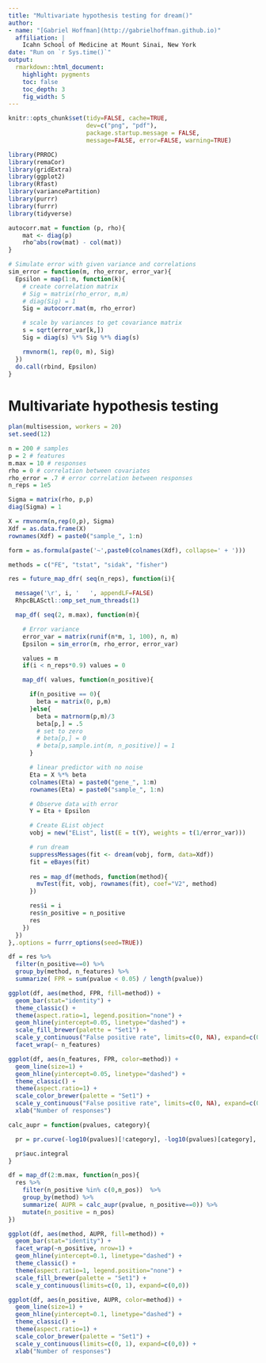 ```yaml
---
title: "Multivariate hypothesis testing for dream()"
author:
- name: "[Gabriel Hoffman](http://gabrielhoffman.github.io)"
  affiliation: | 
    Icahn School of Medicine at Mount Sinai, New York
date: "Run on `r Sys.time()`"
output:
  rmarkdown::html_document:
    highlight: pygments
    toc: false
    toc_depth: 3
    fig_width: 5
---
```


<!---
cd /Users/gabrielhoffman/workspace/repos
R

rmarkdown::render('test_mvTest.Rmd')



cd /sc/arion/projects/CommonMind/hoffman/crumblr_analysis/simulations
R
system("ml git; git pull"); rmarkdown::render("test_mvTest.Rmd");

# disable X11

ssh -x sklar1

# https://hoffmg01.hpc.mssm.edu/crumblr_analysis/simulations/test_mvTest.html



--->

```r
knitr::opts_chunk$set(tidy=FALSE, cache=TRUE,
                      dev=c("png", "pdf"),
                      package.startup.message = FALSE,
                      message=FALSE, error=FALSE, warning=TRUE)
```	





```r
library(PRROC)
library(remaCor)
library(gridExtra)
library(ggplot2)
library(Rfast)
library(variancePartition)
library(purrr)
library(furrr)
library(tidyverse)

autocorr.mat = function (p, rho){
    mat <- diag(p)
    rho^abs(row(mat) - col(mat))
}

# Simulate error with given variance and correlations
sim_error = function(m, rho_error, error_var){
  Epsilon = map(1:n, function(k){
    # create correlation matrix
    # Sig = matrix(rho_error, m,m)
    # diag(Sig) = 1
    Sig = autocorr.mat(m, rho_error)

    # scale by variances to get covariance matrix
    s = sqrt(error_var[k,])
    Sig = diag(s) %*% Sig %*% diag(s)

    rmvnorm(1, rep(0, m), Sig)
  })
  do.call(rbind, Epsilon)
}
```


# Multivariate hypothesis testing
```r
plan(multisession, workers = 20)
set.seed(12)

n = 200 # samples
p = 2 # features
m.max = 10 # responses
rho = 0 # correlation between covariates
rho_error = .7 # error correlation between responses
n_reps = 1e5

Sigma = matrix(rho, p,p)
diag(Sigma) = 1

X = rmvnorm(n,rep(0,p), Sigma)
Xdf = as.data.frame(X)
rownames(Xdf) = paste0("sample_", 1:n)

form = as.formula(paste('~',paste0(colnames(Xdf), collapse=' + ')))

methods = c("FE", "tstat", "sidak", "fisher") 

res = future_map_dfr( seq(n_reps), function(i){

  message('\r', i, '   ', appendLF=FALSE)
  RhpcBLASctl::omp_set_num_threads(1)

  map_df( seq(2, m.max), function(m){

    # Error variance
    error_var = matrix(runif(n*m, 1, 100), n, m)
    Epsilon = sim_error(m, rho_error, error_var)

    values = m
    if(i < n_reps*0.9) values = 0

    map_df( values, function(n_positive){

      if(n_positive == 0){
        beta = matrix(0, p,m)
      }else{    
        beta = matrnorm(p,m)/3
        beta[p,] = .5
        # set to zero
        # beta[p,] = 0
        # beta[p,sample.int(m, n_positive)] = 1
      }

      # linear predictor with no noise
      Eta = X %*% beta
      colnames(Eta) = paste0("gene_", 1:m)
      rownames(Eta) = paste0("sample_", 1:n)

      # Observe data with error
      Y = Eta + Epsilon

      # Create EList object
      vobj = new("EList", list(E = t(Y), weights = t(1/error_var)))

      # run dream
      suppressMessages(fit <- dream(vobj, form, data=Xdf))
      fit = eBayes(fit)
      
      res = map_df(methods, function(method){
        mvTest(fit, vobj, rownames(fit), coef="V2", method)
      })

      res$i = i
      res$n_positive = n_positive
      res
    })
  })
},.options = furrr_options(seed=TRUE))
```


```r
df = res %>%
  filter(n_positive==0) %>%
  group_by(method, n_features) %>%
  summarize( FPR = sum(pvalue < 0.05) / length(pvalue))

ggplot(df, aes(method, FPR, fill=method)) +
  geom_bar(stat="identity") +
  theme_classic() +
  theme(aspect.ratio=1, legend.position="none") +
  geom_hline(yintercept=0.05, linetype="dashed") +
  scale_fill_brewer(palette = "Set1") +
  scale_y_continuous("False positive rate", limits=c(0, NA), expand=c(0,0)) +
  facet_wrap(~ n_features)
```


```r
ggplot(df, aes(n_features, FPR, color=method)) +
  geom_line(size=1) + 
  geom_hline(yintercept=0.05, linetype="dashed") +
  theme_classic() +
  theme(aspect.ratio=1) +
  scale_color_brewer(palette = "Set1") +
  scale_y_continuous("False positive rate", limits=c(0, NA), expand=c(0,0)) +
  xlab("Number of responses")
```





```r
calc_aupr = function(pvalues, category){

  pr = pr.curve(-log10(pvalues)[!category], -log10(pvalues)[category], rand.compute=TRUE, curve=TRUE)

  pr$auc.integral
}

df = map_df(2:m.max, function(n_pos){
  res %>%
    filter(n_positive %in% c(0,n_pos))  %>%
    group_by(method) %>%
    summarize( AUPR = calc_aupr(pvalue, n_positive==0)) %>% 
    mutate(n_positive = n_pos)
}) 

ggplot(df, aes(method, AUPR, fill=method)) +
  geom_bar(stat="identity") +
  facet_wrap(~n_positive, nrow=1) +
  geom_hline(yintercept=0.1, linetype="dashed") +
  theme_classic() +
  theme(aspect.ratio=1, legend.position="none") +
  scale_fill_brewer(palette = "Set1") +
  scale_y_continuous(limits=c(0, 1), expand=c(0,0))
```

```r
ggplot(df, aes(n_positive, AUPR, color=method)) +
  geom_line(size=1) + 
  geom_hline(yintercept=0.1, linetype="dashed") +
  theme_classic() +
  theme(aspect.ratio=1) +
  scale_color_brewer(palette = "Set1") +
  scale_y_continuous(limits=c(0, 1), expand=c(0,0)) +
  xlab("Number of responses")
```





<!---


system("ml git; git pull"); rmarkdown::render("test_mvTest.Rmd");



--->






